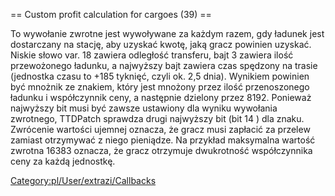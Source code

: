 <noinclude>{{pl/Development/NewGRF/inne strony|en=newgrf-specs.tt-wiki.net/wiki/Callback:_Custom_profit_calculation_for_cargoes|pl=pl/Development/NewGRF/NFO Specs/Callback/Custom profit calculation for cargoes}}
</noinclude>== Custom profit calculation for cargoes (39) ==

To wywołanie zwrotne jest wywoływane za każdym razem, gdy ładunek jest dostarczany na stację, aby uzyskać kwotę, jaką gracz powinien uzyskać. Niskie słowo var. 18 zawiera odległość transferu, bajt 3 zawiera ilość przewożonego ładunku, a najwyższy bajt zawiera czas spędzony na trasie (jednostka czasu to +185 tyknięć, czyli ok. 2,5 dnia). Wynikiem powinien być mnożnik ze znakiem, który jest mnożony przez ilość przenoszonego ładunku i współczynnik ceny, a następnie dzielony przez 8192. Ponieważ najwyższy bit musi być zawsze ustawiony dla wyniku wywołania zwrotnego, TTDPatch sprawdza drugi najwyższy bit (bit 14 ) dla znaku. Zwrócenie wartości ujemnej oznacza, że ​​gracz musi zapłacić za przelew zamiast otrzymywać z niego pieniądze. Na przykład maksymalna wartość zwrotna 16383 oznacza, że ​​gracz otrzymuje dwukrotność współczynnika ceny za każdą jednostkę.
<!--[[Category:Callbacks]]-->[[Category:pl/User/extrazi/Callbacks]]